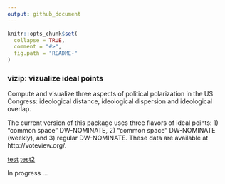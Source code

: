 ```yaml
---
output: github_document
---
```


<!-- README.md is generated from README.Rmd. Please edit that file -->

```r
knitr::opts_chunk$set(
  collapse = TRUE,
  comment = "#>",
  fig.path = "README-"
)
```

### vizip: vizualize ideal points

Compute and visualize three aspects of political polarization in the US Congress: ideological distance, ideological dispersion and ideological overlap.

The current version of this package uses three flavors of ideal points: 1) "common space" DW-NOMINATE, 2) "common space" DW-NOMINATE (weekly), and 3) regular DW-NOMINATE. These data are available at http://voteview.org/.

[test](docs/Flavors_of_Ideal_Points.html)
[test2](https://github.com/lindbrook/vizip/blob/master/docs/Flavors_of_Ideal_Points.html)

In progress ...
